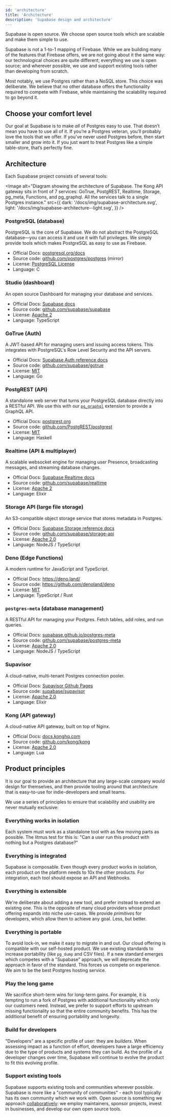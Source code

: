 ```yaml
---
id: 'architecture'
title: 'Architecture'
description: 'Supabase design and architecture'
---
```


Supabase is open source. We choose open source tools which are scalable and make them simple to use.

Supabase is not a 1-to-1 mapping of Firebase. While we are building many of the features that Firebase offers, we are not going about it the same way:
our technological choices are quite different; everything we use is open source; and wherever possible, we use and support existing tools rather than developing from scratch.

Most notably, we use Postgres rather than a NoSQL store. This choice was deliberate. We believe that no other database offers the functionality required to compete with Firebase, while maintaining the scalability required to go beyond it.

## Choose your comfort level

Our goal at Supabase is to make _all_ of Postgres easy to use. That doesn’t mean you have to use all of it. If you’re a Postgres veteran, you’ll probably love the tools that we offer. If you’ve never used Postgres before, then start smaller and grow into it. If you just want to treat Postgres like a simple table-store, that’s perfectly fine.

## Architecture

Each Supabase project consists of several tools:

<Image
  alt="Diagram showing the architecture of Supabase. The Kong API gateway sits in front of 7 services: GoTrue, PostgREST, Realtime, Storage, pg_meta, Functions, and pg_graphql. All the services talk to a single Postgres instance."
  src={{
    dark: '/docs/img/supabase-architecture.svg',
    light: '/docs/img/supabase-architecture--light.svg',
  }}
/>

### PostgreSQL (database)

PostgreSQL is the core of Supabase. We do not abstract the PostgreSQL database—you can access it and use it with full privileges. We simply provide tools which makes PostgreSQL as easy to use as Firebase.

- Official Docs: [postgresql.org/docs](https://www.postgresql.org/docs/current/index.html)
- Source code: [github.com/postgres/postgres](https://github.com/postgres/postgres) (mirror)
- License: [PostgreSQL License](https://www.postgresql.org/about/licence/)
- Language: C

### Studio (dashboard)

An open source Dashboard for managing your database and services.

- Official Docs: [Supabase docs](/docs)
- Source code: [github.com/supabase/supabase](https://github.com/supabase/supabase/tree/master/apps/studio)
- License: [Apache 2](https://github.com/supabase/supabase/blob/master/LICENSE)
- Language: TypeScript

### GoTrue (Auth)

A JWT-based API for managing users and issuing access tokens. This integrates with PostgreSQL's Row Level Security and the API servers.

- Official Docs: [Supabase Auth reference docs](/docs/reference/auth)
- Source code: [github.com/supabase/gotrue](https://github.com/supabase/gotrue)
- License: [MIT](https://github.com/supabase/gotrue/blob/master/LICENSE)
- Language: Go

### PostgREST (API)

A standalone web server that turns your PostgreSQL database directly into a RESTful API.
We use this with our [`pg_graphql`](https://github.com/supabase/pg_graphql) extension to provide a GraphQL API.

- Official Docs: [postgrest.org](https://postgrest.org/)
- Source code: [github.com/PostgREST/postgrest](https://github.com/PostgREST/postgrest)
- License: [MIT](https://github.com/PostgREST/postgrest/blob/main/LICENSE)
- Language: Haskell

### Realtime (API & multiplayer)

A scalable websocket engine for managing user Presence, broadcasting messages, and streaming database changes.

- Official Docs: [Supabase Realtime docs](/docs/guides/realtime)
- Source code: [github.com/supabase/realtime](https://github.com/supabase/realtime)
- License: [Apache 2](https://github.com/supabase/realtime/blob/main/LICENSE)
- Language: Elixir

### Storage API (large file storage)

An S3-compatible object storage service that stores metadata in Postgres.

- Official Docs: [Supabase Storage reference docs](/docs/reference/storage)
- Source code: [github.com/supabase/storage-api](https://github.com/supabase/storage-api)
- License: [Apache 2.0](https://github.com/supabase/storage-api/blob/master/LICENSE)
- Language: NodeJS / TypeScript

### Deno (Edge Functions)

A modern runtime for JavaScript and TypeScript.

- Official Docs: <https://deno.land/>
- Source code: <https://github.com/denoland/deno>
- License: [MIT](https://github.com/denoland/deno/blob/main/LICENSE.md)
- Language: TypeScript / Rust

### `postgres-meta` (database management)

A RESTful API for managing your Postgres. Fetch tables, add roles, and run queries.

- Official Docs: [supabase.github.io/postgres-meta](https://supabase.github.io/postgres-meta/)
- Source code: [github.com/supabase/postgres-meta](https://github.com/supabase/postgres-meta)
- License: [Apache 2.0](https://github.com/supabase/postgres-meta/blob/master/LICENSE)
- Language: NodeJS / TypeScript

### Supavisor

A cloud-native, multi-tenant Postgres connection pooler.

- Official Docs: [Supavisor Github Pages](https://supabase.github.io/supavisor/)
- Source code: [supabase/supavisor](https://github.com/supabase/supavisor)
- License: [Apache 2.0](https://github.com/supabase/supavisor/blob/main/LICENSE)
- Language: Elixir

### Kong (API gateway)

A cloud-native API gateway, built on top of Nginx.

- Official Docs: [docs.konghq.com](https://docs.konghq.com/)
- Source code: [github.com/kong/kong](https://github.com/kong/kong)
- License: [Apache 2.0](https://github.com/Kong/kong/blob/master/LICENSE)
- Language: Lua

## Product principles

It is our goal to provide an architecture that any large-scale company would design for themselves,
and then provide tooling around that architecture that is easy-to-use for indie-developers and small teams.

We use a series of principles to ensure that scalability and usability are never mutually exclusive:

### Everything works in isolation

Each system must work as a standalone tool with as few moving parts as possible.
The litmus test for this is: "Can a user run this product with nothing but a Postgres database?"

### Everything is integrated

Supabase is composable. Even though every product works in isolation, each product on the platform needs to 10x the other products.
For integration, each tool should expose an API and Webhooks.

### Everything is extensible

We're deliberate about adding a new tool, and prefer instead to extend an existing one.
This is the opposite of many cloud providers whose product offering expands into niche use-cases. We provide _primitives_ for developers, which allow them to achieve any goal.
Less, but better.

### Everything is portable

To avoid lock-in, we make it easy to migrate in and out. Our cloud offering is compatible with our self-hosted product.
We use existing standards to increase portability (like `pg_dump` and CSV files). If a new standard emerges which competes with a "Supabase" approach, we will deprecate the approach in favor of the standard.
This forces us compete on experience. We aim to be the best Postgres hosting service.

### Play the long game

We sacrifice short-term wins for long-term gains. For example, it is tempting to run a fork of Postgres with additional functionality which only our customers need.
Instead, we prefer to support efforts to upstream missing functionality so that the entire community benefits. This has the additional benefit of ensuring portability and longevity.

### Build for developers

"Developers" are a specific profile of user: they are _builders_.
When assessing impact as a function of effort, developers have a large efficiency due to the type of products and systems they can build.
As the profile of a developer changes over time, Supabase will continue to evolve the product to fit this evolving profile.

### Support existing tools

Supabase supports existing tools and communities wherever possible. Supabase is more like a "community of communities" - each tool typically has its own community which we work with.
Open source is something we approach [collaboratively](https://supabase.com/blog/supabase-series-b#giving-back): we employ maintainers, sponsor projects, invest in businesses, and develop our own open source tools.
